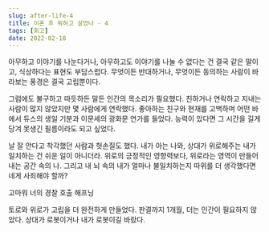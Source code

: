 ```yaml
---
slug: after-life-4
title: 이혼 후 뭐하고 살았나 - 4
tags: [회고]
date: 2022-02-18
---
```


아무하고 이야기를 나눈다거나, 아무하고도 이야기를 나눌 수 없다는 건 결국 같은 말이고, 식상하다는 표현도 부담스럽다.
무엇이든 반대하거나, 무엇이든 동의하는 사람이 바라보는 풍경은 결국 고립뿐이다.

그럼에도 불구하고 따듯하든 말든 인간의 목소리가 필요했다.
친하거나 연락하고 지내는 사람이 많지 않았지만 몇 사람에게 연락했다.
좋아하는 친구와 현재를 고백하며 어떤 바에서 듀스의 생일 기분과 이문세의 광화문 연가를 들었다.
능력이 있다면 그 시간을 길게 당겨 못생긴 필름이라도 되고 싶었다.

날 잘 안다고 착각했던 사람과 헛손질도 했다.
내가 아는 나와, 상대가 위로해주는 내가 일치하는 건 쉬운 일이 아니더라.
위로의 긍정적인 영향력보다, 위로라는 영역이 만들어내는 공간 속의 나. 그리고 내 뇌 속의 내가 얼마나 불일치하는지 따위를 더 생각했다면 네게 사죄해야 할까?

고마워 너의 경찰 호출 해프닝

토로와 위로가 고립을 더 완전하게 만들었다.
판결까지 1개월, 더는 인간이 필요하지 않았다. 상대가 로봇이거나 내가 로봇이길 바랐다.
